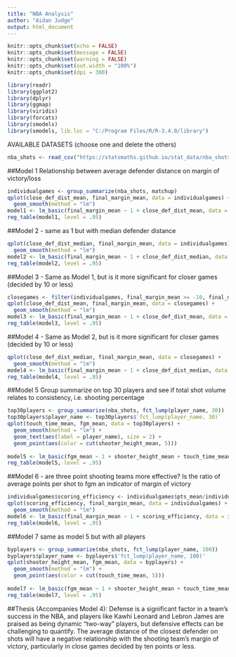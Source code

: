 ---
title: "NBA Analysis"
author: "Aidan Judge"
output: html_document
---

```{r setup, include=FALSE, message=FALSE, warning=FALSE}
knitr::opts_chunk$set(echo = FALSE)
knitr::opts_chunk$set(message = FALSE)
knitr::opts_chunk$set(warning = FALSE)
knitr::opts_chunk$set(out.width = "100%")
knitr::opts_chunk$set(dpi = 300)

library(readr)
library(ggplot2)
library(dplyr)
library(ggmap)
library(viridis)
library(forcats)
library(smodels)
library(smodels, lib.loc = "C:/Program Files/R/R-3.4.0/library")
```

AVAILABLE DATASETS (choose one and delete the others)

```{r}
nba_shots <- read_csv("https://statsmaths.github.io/stat_data/nba_shots.csv")
```

##Model 1 Relationship between average defender distance on margin of victory/loss

```{r}
individualgames <- group_summarize(nba_shots, matchup)
qplot(close_def_dist_mean, final_margin_mean, data = individualgames) +
  geom_smooth(method = "lm")
model1 <- lm_basic(final_margin_mean ~ 1 + close_def_dist_mean, data = individualgames)
reg_table(model1, level = .95)
```

##Model 2 - same as 1 but with median defender distance

```{r}
qplot(close_def_dist_median, final_margin_mean, data = individualgames) +
  geom_smooth(method = "lm")
model2 <- lm_basic(final_margin_mean ~ 1 + close_def_dist_median, data = individualgames)
reg_table(model2, level = .95)
```

##Model 3 - Same as Model 1, but is it more significant for closer games (decided by 10 or less)

```{r}
closegames <- filter(individualgames, final_margin_mean >= -10, final_margin_mean <= 10)
qplot(close_def_dist_mean, final_margin_mean, data = closegames) +
  geom_smooth(method = "lm")
model3 <- lm_basic(final_margin_mean ~ 1 + close_def_dist_mean, data = closegames)
reg_table(model3, level = .95)
```

##Model 4 - Same as Model 2, but is it more significant for closer games (decided by 10 or less)

```{r}
qplot(close_def_dist_median, final_margin_mean, data = closegames) +
  geom_smooth(method = "lm")
model4 <- lm_basic(final_margin_mean ~ 1 + close_def_dist_median, data = closegames)
reg_table(model4, level = .95)
```

##Model 5 Group summarize on top 30 players and see if total shot volume relates to consistency, i.e. shooting percentage
```{r}
top30players <- group_summarize(nba_shots, fct_lump(player_name, 30))
top30players$player_name <- top30players$`fct_lump(player_name, 30)`
qplot(touch_time_mean, fgm_mean, data = top30players) +
  geom_smooth(method = "lm") +
  geom_text(aes(label = player_name), size = 2) +
  geom_point(aes(color = cut(shooter_height_mean, 5)))
             
model5 <- lm_basic(fgm_mean ~ 1 + shooter_height_mean + touch_time_mean, data = top30players)
reg_table(model5, level = .95)
```

##Model 6 - are three point shooting teams more effective? Is the ratio of average points per shot to fgm an indicator of margin of victory

```{r}
individualgames$scoring_efficiency <- individualgames$pts_mean/individualgames$fgm_mean
qplot(scoring_efficiency, final_margin_mean, data = individualgames) +
  geom_smooth(method = "lm")
model6 <- lm_basic(final_margin_mean ~ 1 + scoring_efficiency, data = individualgames)
reg_table(model6, level = .95)
```

##Model 7 same as model 5 but with all players
```{r}
byplayers <- group_summarize(nba_shots, fct_lump(player_name, 100))
byplayers$player_name <- byplayers$'fct_lump(player_name, 100)'
qplot(shooter_height_mean, fgm_mean, data = byplayers) +
  geom_smooth(method = "lm") +
  geom_point(aes(color = cut(touch_time_mean, 5)))
             
model7 <- lm_basic(fgm_mean ~ 1 + shooter_height_mean + touch_time_mean, data = top30players)
reg_table(model7, level = .95)
```

##Thesis (Accompanies Model 4):
Defense is a significant factor in a team's success in the NBA, and players like Kawhi Leonard and Lebron James are praised as being dynamic "two-way" players, but defensive effects can be challenging to quantify.  The average distance of the closest defender on shots will have a negative relationship with the shooting team's margin of victory, particularly in close games decided by ten points or less.